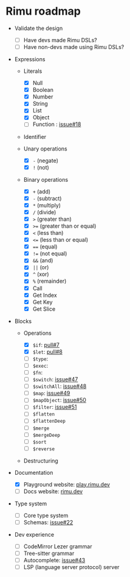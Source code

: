 # Rimu roadmap

- Validate the design

  - [ ] Have devs made Rimu DSLs?
  - [ ] Have non-devs made using Rimu DSLs?

- Expressions

  - Literals

    - [x] Null
    - [x] Boolean
    - [x] Number
    - [x] String
    - [x] List
    - [x] Object
    - [ ] Function : [issue#18](https://github.com/ahdinosaur/rimu/issues/18)

  - Identifier

  - Unary operations

    - [x] `-` (negate)
    - [x] `!` (not)

  - Binary operations

    - [x] `+` (add)
    - [x] `-` (subtract)
    - [x] `*` (multiply)
    - [x] `/` (divide)
    - [x] `>` (greater than)
    - [x] `>=` (greater than or equal)
    - [x] `<` (less than)
    - [x] `<=` (less than or equal)
    - [x] `==` (equal)
    - [x] `!=` (not equal)
    - [x] `&&` (and)
    - [x] `||` (or)
    - [x] `^` (xor)
    - [x] `%` (remainder)
    - [x] Call
    - [x] Get Index
    - [x] Get Key
    - [x] Get Slice

- Blocks

  - Operations

    - [x] `$if`: [pull#7](https://github.com/ahdinosaur/rimu/pull/7)
    - [x] `$let`: [pull#8](https://github.com/ahdinosaur/rimu/pull/8)
    - [ ] `$type`:
    - [ ] `$exec`:
    - [ ] `$fn`:
    - [ ] `$switch`: [issue#47](https://github.com/ahdinosaur/rimu/issues/47)
    - [ ] `$switchAll`: [issue#48](https://github.com/ahdinosaur/rimu/issues/48)
    - [ ] `$map`: [issue#49](https://github.com/ahdinosaur/rimu/issues/49)
    - [ ] `$mapObject`: [issue#50](https://github.com/ahdinosaur/rimu/issues/50)
    - [ ] `$filter`: [issue#51](https://github.com/ahdinosaur/rimu/issues/51)
    - [ ] `$flatten`
    - [ ] `$flattenDeep`
    - [ ] `$merge`
    - [ ] `$mergeDeep`
    - [ ] `$sort`
    - [ ] `$reverse`

  - Destructuring

- Documentation

  - [x] Playground website: [play.rimu.dev](https://play.rimu.dev)
  - [ ] Docs website: [rimu.dev](https://rimu.dev)

- Type system

  - [ ] Core type system
  - [ ] Schemas: [issue#22](https://github.com/ahdinosaur/rimu/issues/22)

- Dev experience

  - [ ] CodeMirror Lezer grammar
  - [ ] Tree-sitter grammar
  - [ ] Autocomplete: [issue#43](https://github.com/ahdinosaur/rimu/issues/43)
  - [ ] LSP (language server protocol) server
